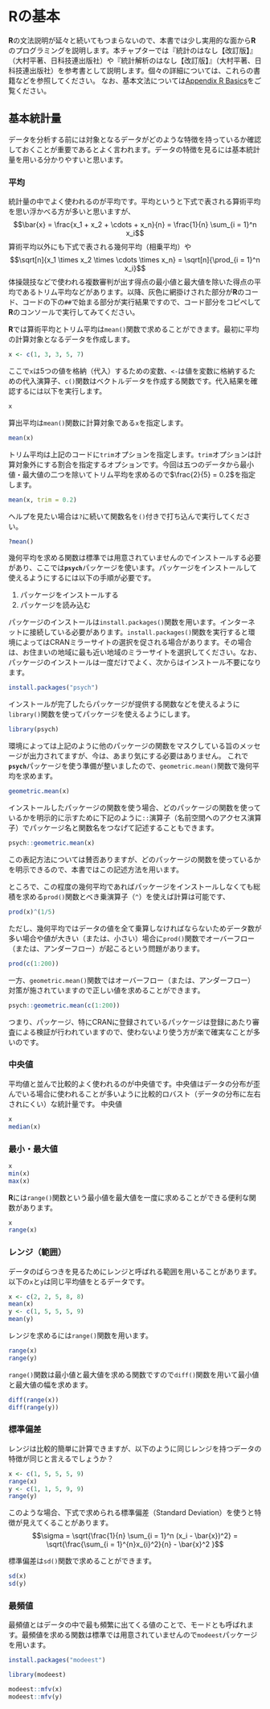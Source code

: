 # **R**の基本
**R**の文法説明が延々と続いてもつまらないので、本書では少し実用的な面から**R**のプログラミングを説明します。本チャプターでは『統計のはなし【改訂版】』（大村平著、日科技連出版社）や『統計解析のはなし【改訂版】』（大村平著、日科技連出版社）を参考書として説明します。個々の詳細については、これらの書籍などを参照してください。
なお、基本文法については[Appendix R Basics](#Appendix-RBasics)をご覧ください。


## 基本統計量
データを分析する前には対象となるデータがどのような特徴を持っているか確認しておくことが重要であるとよく言われます。データの特徴を見るには基本統計量を用いる分かりやすいと思います。


### 平均
統計量の中でよく使われるのが平均です。平均というと下式で表される算術平均を思い浮かべる方が多いと思いますが、
$$\bar{x} = \frac{x_1 + x_2 + \cdots + x_n}{n} = \frac{1}{n} \sum_{i = 1}^n x_i$$
算術平均以外にも下式で表される幾何平均（相乗平均）や
$$\sqrt[n]{x_1 \times x_2 \times \cdots \times x_n} = \sqrt[n]{\prod_{i = 1}^n x_i}$$
体操競技などで使われる複数審判が出す得点の最小値と最大値を除いた得点の平均であるトリム平均などがあります。以降、灰色に網掛けされた部分が**R**のコード、コードの下の`##`で始まる部分が実行結果ですので、コード部分をコピペして**R**のコンソールで実行してみてください。

**R**では算術平均とトリム平均は`mean()`関数で求めることができます。最初に平均の計算対象となるデータを作成します。
```r
x <- c(1, 3, 3, 5, 7)
```

ここで`x`は5つの値を格納（代入）するための変数、`<-`は値を変数に格納するための代入演算子、`c()`関数はベクトルデータを作成する関数です。代入結果を確認するには以下を実行します。
```r
x
```

算出平均は`mean()`関数に計算対象である`x`を指定します。
```r
mean(x)
```


トリム平均は上記のコードに`trim`オプションを指定します。`trim`オプションは計算対象外にする割合を指定するオプションです。今回は五つのデータから最小値・最大値の二つを除いてトリム平均を求めるので$\frac{2}{5} = 0.2$を指定します。
```r
mean(x, trim = 0.2)
```

ヘルプを見たい場合は`?`に続いて関数名を`()`付きで打ち込んで実行してください。
```r
?mean()
```



幾何平均を求める関数は標準では用意されていませんのでインストールする必要があり、ここでは**`psych`**パッケージを使います。パッケージをインストールして使えるようにするには以下の手順が必要です。

1. パッケージをインストールする
1. パッケージを読み込む

パッケージのインストールは`install.packages()`関数を用います。インターネットに接続している必要があります。`install.packages()`関数を実行すると環境によってはCRANミラーサイトの選択を促される場合があります。その場合は、お住まいの地域に最も近い地域のミラーサイトを選択してください。なお、パッケージのインストールは一度だけでよく、次からはインストール不要になります。
```r
install.packages("psych")
```

インストールが完了したらパッケージが提供する関数などを使えるように`library()`関数を使ってパッケージを使えるようにします。
```r
library(psych)
```

環境によっては上記のように他のパッケージの関数をマスクしている旨のメッセージが出力されてますが、今は、あまり気にする必要はありません。
これで**`psych`**パッケージを使う準備が整いましたので、`geometric.mean()`関数で幾何平均を求めます。
```r
geometric.mean(x)
```

インストールしたパッケージの関数を使う場合、どのパッケージの関数を使っているかを明示的に示すために下記のように`::`演算子（名前空間へのアクセス演算子）でパッケージ名と関数名をつなげて記述することもできます。
```r
psych::geometric.mean(x)
```

この表記方法については賛否ありますが、どのパッケージの関数を使っているかを明示できるので、本書ではこの記述方法を用います。


ところで、この程度の幾何平均であればパッケージをインストールしなくても総積を求める`prod()`関数とべき乗演算子（`^`）を使えば計算は可能です、
```r
prod(x)^(1/5)
```
ただし、幾何平均ではデータの値を全て乗算しなければならないためデータ数が多い場合や値が大きい（または、小さい）場合に`prod()`関数でオーバーフロー（または、アンダーフロー）が起こるという問題があります。
```r
prod(c(1:200))
```

一方、`geometric.mean()`関数ではオーバーフロー（または、アンダーフロー）対策が施されていますので正しい値を求めることができます。
```r
psych::geometric.mean(c(1:200))
```

つまり、パッケージ、特にCRANに登録されているパッケージは登録にあたり審査による検証が行われていますので、使わないより使う方が楽で確実なことが多いのです。


### 中央値
平均値と並んで比較的よく使われるのが中央値です。中央値はデータの分布が歪んでいる場合に使われることが多いように比較的ロバスト（データの分布に左右されにくい）な統計量です。
中央値
```r
x
median(x)
```


### 最小・最大値
```r
x
min(x)
max(x)
```

**R**には`range()`関数という最小値を最大値を一度に求めることができる便利な関数があります。
```r
x
range(x)
```




### レンジ（範囲）
データのばらつきを見るためにレンジと呼ばれる範囲を用いることがあります。以下の`x`と`y`は同じ平均値をとるデータです。
```r
x <- c(2, 2, 5, 8, 8)
mean(x)
y <- c(1, 5, 5, 5, 9)
mean(y)
```

レンジを求めるには`range()`関数を用います。
```r
range(x)
range(y)
```

`range()`関数は最小値と最大値を求める関数ですので`diff()`関数を用いて最小値と最大値の幅を求めます。
```r
diff(range(x))
diff(range(y))
```


### 標準偏差
レンジは比較的簡単に計算できますが、以下のように同じレンジを持つデータの特徴が同じと言えるでしょうか？
```r
x <- c(1, 5, 5, 5, 9)
range(x)
y <- c(1, 1, 5, 9, 9)
range(y)
```

このような場合、下式で求められる標準偏差（Standard Deviation）を使うと特徴が見えてくることがあります。
$$\sigma = \sqrt{\frac{1}{n} \sum_{i = 1}^n (x_i - \bar{x})^2} = \sqrt{\frac{\sum_{i = 1}^{n}x_{i}^2}{n} - \bar{x}^2 }$$

標準偏差は`sd()`関数で求めることができます。
```r
sd(x)
sd(y)
```


### 最頻値
最頻値とはデータの中で最も頻繁に出てくる値のことで、モードとも呼ばれます。最頻値を求める関数は標準では用意されていませんので`modeest`パッケージを用います。
```r
install.packages("modeest")
```

```r
library(modeest)
```

```r
modeest::mfv(x)
modeest::mfv(y)
```



